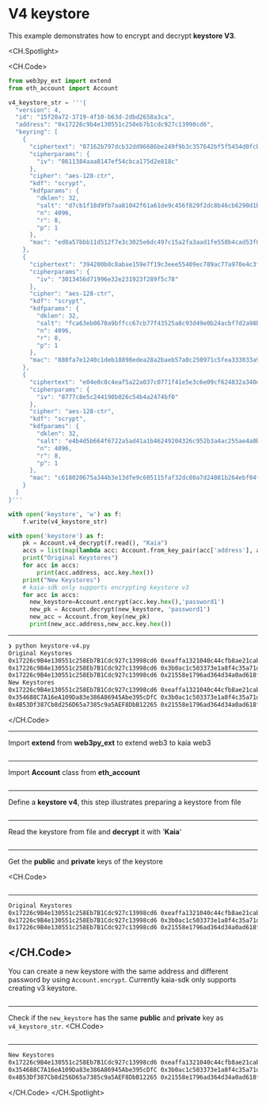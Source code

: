 # V4 keystore

This example demonstrates how to encrypt and decrypt **keystore V3**.

<CH.Spotlight>

<CH.Code>

```py keystorev4.js
from web3py_ext import extend
from eth_account import Account

v4_keystore_str = '''{
  "version": 4,
  "id": "15f20a72-3719-4f10-b63d-2dbd2658a3ca",
  "address": "0x17226c9b4e130551c258eb7b1cdc927c13998cd6",
  "keyring": [
    {
      "ciphertext": "07162b797dcb32dd96686be249f9b3c357642bf5f5454d0fcbefedb265667f37",
      "cipherparams": {
        "iv": "8611384aaa8147ef54cbca175d2e818c"
      },
      "cipher": "aes-128-ctr",
      "kdf": "scrypt",
      "kdfparams": {
        "dklen": 32,
        "salt": "d7cb1f18d9fb7aa81042f61a61de9c456f829f2dc8b46cb6290d1bb9de89b791",
        "n": 4096,
        "r": 8,
        "p": 1
      },
      "mac": "ed0a57bbb11d512f7e3c3025e6dc497c15a2fa3aad1fe558b4cad53f887e06d8"
    },
    {
      "ciphertext": "394200b0c8abae159e7f19c3eee55409ec789ac77a970e4c3f6bc1839a4afbfc",
      "cipherparams": {
        "iv": "3013456d71996e32e231923f289f5c78"
      },
      "cipher": "aes-128-ctr",
      "kdf": "scrypt",
      "kdfparams": {
        "dklen": 32,
        "salt": "fca63eb0670a9bffcc67cb77f43525a8c93d49e0b24acbf7d2a98bff8a5a5cf1",
        "n": 4096,
        "r": 8,
        "p": 1
      },
      "mac": "880fa7e1240c1deb18898edea28a2baeb57a0c250971c5fea333033a92a958f7"
    },
    {
      "ciphertext": "e04e0c8c4eaf5a22a037c0771f41e5e3c6e09cf624832a340d1c962ac5aa03cb",
      "cipherparams": {
        "iv": "8777c8e5c244190b026c54b4a2474bf0"
      },
      "cipher": "aes-128-ctr",
      "kdf": "scrypt",
      "kdfparams": {
        "dklen": 32,
        "salt": "e4b4d5b664f6722a5ad41a1b46249204326c952b3a4ac255ae4a0b5128e4803a",
        "n": 4096,
        "r": 8,
        "p": 1
      },
      "mac": "c618020675a344b3e13dfe9c605115faf32dc80a7d24081b264ebf04fe5db1dd"
    }
  ]
}'''

with open('keystore', 'w') as f:
    f.write(v4_keystore_str)

with open('keystore') as f:
    pk = Account.v4_decrypt(f.read(), "Kaia")
    accs = list(map(lambda acc: Account.from_key_pair(acc['address'], acc['private_key']), pk))
    print("Original Keystores")
    for acc in accs:
        print(acc.address, acc.key.hex())
    print("New Keystores")
    # kaia-sdk only supports encrypting keystore v3
    for acc in accs:
      new_keystore=Account.encrypt(acc.key.hex(),'password1')
      new_pk = Account.decrypt(new_keystore, 'password1')
      new_acc = Account.from_key(new_pk)
      print(new_acc.address,new_acc.key.hex())
```

---

```zsh output
❯ python keystore-v4.py
Original Keystores
0x17226c9B4e130551c258Eb7B1Cdc927c13998cd6 0xeaffa1321040c44cfb8ae21cab8377198ef6706fb7b6b2a09db292b5fe2a5e63
0x17226c9B4e130551c258Eb7B1Cdc927c13998cd6 0x3b0ac1c503373e1a8f4c35a71dbce404846d8a6173538680dea1d149fd5e494c
0x17226c9B4e130551c258Eb7B1Cdc927c13998cd6 0x21558e1796ad364d34a0ad618f8b086c9af2694083a3cb129a0af10dc6b6cc9e
New Keystores
0x17226c9B4e130551c258Eb7B1Cdc927c13998cd6 0xeaffa1321040c44cfb8ae21cab8377198ef6706fb7b6b2a09db292b5fe2a5e63
0x354688C7A16eA109Da83e386A86945Abe395cDfC 0x3b0ac1c503373e1a8f4c35a71dbce404846d8a6173538680dea1d149fd5e494c
0x4B53Df387Cb8d256D65a7385c9a5AEF8DbB12265 0x21558e1796ad364d34a0ad618f8b086c9af2694083a3cb129a0af10dc6b6cc9e
```

</CH.Code>

---

Import **extend** from **web3py_ext** to extend web3 to kaia web3

```py keystorev4.js focus=1

```
---

Import **Account** class from **eth_account** 

```py keystorev4.js focus=2

```
---
Define a **keystore v4**, this step illustrates preparing a keystore from file

```py keystorev4.js focus=4:61

```
---
Read the keystore from file and **decrypt** it with '**Kaia**'

```py keystorev4.js focus=63:64

```
---
Get the **public** and **private** keys of the keystore

<CH.Code>
```py keystorev4.js focus=65:68

```
---

```zsh output
Original Keystores
0x17226c9B4e130551c258Eb7B1Cdc927c13998cd6 0xeaffa1321040c44cfb8ae21cab8377198ef6706fb7b6b2a09db292b5fe2a5e63
0x17226c9B4e130551c258Eb7B1Cdc927c13998cd6 0x3b0ac1c503373e1a8f4c35a71dbce404846d8a6173538680dea1d149fd5e494c
0x17226c9B4e130551c258Eb7B1Cdc927c13998cd6 0x21558e1796ad364d34a0ad618f8b086c9af2694083a3cb129a0af10dc6b6cc9e
````

</CH.Code>
---
You can create a new keystore with the same address and different password by using `Account.encrypt`. Currently kaia-sdk only supports creating v3 keystore.

```py keystorev4.js focus=71:72

```
---
Check if the `new_keystore` has the same **public** and **private** key as `v4_keystore_str`. 
<CH.Code>
```py keystorev4.js focus=73:75

```
---

```zsh output
New Keystores
0x17226c9B4e130551c258Eb7B1Cdc927c13998cd6 0xeaffa1321040c44cfb8ae21cab8377198ef6706fb7b6b2a09db292b5fe2a5e63
0x354688C7A16eA109Da83e386A86945Abe395cDfC 0x3b0ac1c503373e1a8f4c35a71dbce404846d8a6173538680dea1d149fd5e494c
0x4B53Df387Cb8d256D65a7385c9a5AEF8DbB12265 0x21558e1796ad364d34a0ad618f8b086c9af2694083a3cb129a0af10dc6b6cc9e
````

</CH.Code>
</CH.Spotlight>
